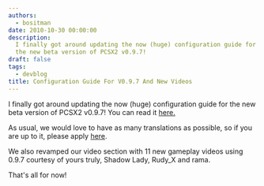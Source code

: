 ```yaml
---
authors:
  - bositman
date: 2010-10-30 00:00:00
description:
  I finally got around updating the now (huge) configuration guide for
  the new beta version of PCSX2 v0.9.7!
draft: false
tags:
  - devblog
title: Configuration Guide For V0.9.7 And New Videos
---
```


I finally got around updating the now (huge) configuration guide for the
new beta version of PCSX2 v0.9.7!
You can read it
[here.](http://forums.pcsx2.net/Thread-Official-English-PCSX2-configuration-guide-v0-9-7)

<!-- truncate -->

As usual, we would love to have as many translations as possible, so if
you are up to it, please apply
[here](http://forums.pcsx2.net/Thread-Guide-translation-applications).

We also revamped our video section with 11 new gameplay videos using
0.9.7 courtesy of yours truly, Shadow Lady, Rudy_X and rama.

That's all for now!
